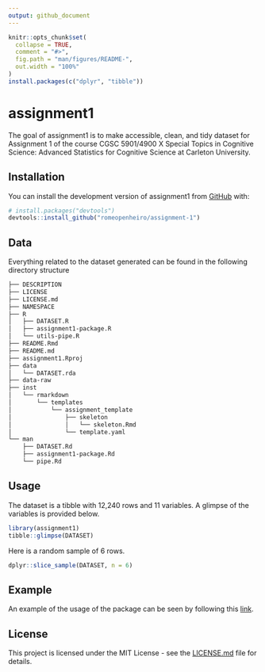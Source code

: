 ```yaml
---
output: github_document
---
```


<!-- README.md is generated from README.Rmd. Please edit that file -->

```r
knitr::opts_chunk$set(
  collapse = TRUE,
  comment = "#>",
  fig.path = "man/figures/README-",
  out.width = "100%"
)
install.packages(c("dplyr", "tibble"))
```

# assignment1

<!-- badges: start -->
<!-- badges: end -->

The goal of assignment1 is to make accessible, clean, and tidy dataset for Assignment 1 of the course CGSC 5901/4900 X Special Topics in Cognitive Science: Advanced Statistics for Cognitive Science at Carleton University.

## Installation

You can install the development version of assignment1 from [GitHub](https://github.com/) with:

``` r
# install.packages("devtools")
devtools::install_github("romeopenheiro/assignment-1")
```
## Data
Everything related to the dataset generated can be found in the following directory structure 

```bash
├── DESCRIPTION
├── LICENSE
├── LICENSE.md
├── NAMESPACE
├── R
│   ├── DATASET.R
│   ├── assignment1-package.R
│   └── utils-pipe.R
├── README.Rmd
├── README.md
├── assignment1.Rproj
├── data
│   └── DATASET.rda
├── data-raw
├── inst
│   └── rmarkdown
│       └── templates
│           └── assignment_template
│               ├── skeleton
│               │   └── skeleton.Rmd
│               └── template.yaml
└── man
    ├── DATASET.Rd
    ├── assignment1-package.Rd
    └── pipe.Rd
```

## Usage

The dataset is a tibble with 12,240 rows and 11 variables. A glimpse of the variables is provided below.

```r
library(assignment1)
tibble::glimpse(DATASET)
```

Here is a random sample of 6 rows.

```r
dplyr::slice_sample(DATASET, n = 6)
```

## Example

An example of the usage of the package can be seen by following this [link](https://github.com/romeopenheiro/CGSC5901/tree/main/assignment_1). 



## License

This project is licensed under the MIT License - see the [LICENSE.md](https://github.com/romeopenheiro/assignment-1/blob/main/LICENSE.md) file for details.
